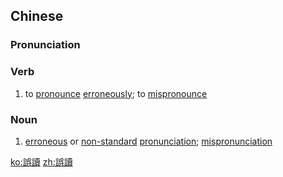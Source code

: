 {{also|误读}}
==Chinese==
{{zh-forms|s=误读}}

===Pronunciation===
{{zh-pron
|m=wùdú
|c=ng6 duk6
|cat=v,n
}}

===Verb===
{{zh-verb}}

# to [[pronounce]] [[erroneously]]; to [[mispronounce]]

===Noun===
{{zh-noun}}

# [[erroneous]] or [[non-standard]] [[pronunciation]]; [[mispronunciation]]

[[ko:誤讀]]
[[zh:誤讀]]